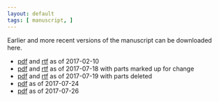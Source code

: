 ```yaml
---
layout: default
tags: [ manuscript, ]
---
```


Earlier and more recent versions of the manuscript can be downloaded here.

* [pdf]({{ site.baseurl }}/assets/projects/monoallelic-brain/2017-02-10-monoall-ms.pdf) and
[rtf]({{ site.baseurl }}/assets/projects/monoallelic-brain/2017-02-10-monoall-ms.rtf) as of 2017-02-10
* [pdf]({{ site.baseurl }}/assets/projects/monoallelic-brain/2017-07-18-monoall-ms.pdf) and [rtf]({{ site.baseurl }}/assets/projects/monoallelic-brain/2017-07-18-monoall-ms.rtf) as of 2017-07-18 with parts marked up for change
* [pdf]({{ site.baseurl }}/assets/projects/monoallelic-brain/2017-07-19-monoall-ms.pdf) and [rtf]({{ site.baseurl }}/assets/projects/monoallelic-brain/2017-07-19-monoall-ms.rtf) as of 2017-07-19 with parts deleted
* [pdf]({{ site.baseurl }}/assets/projects/monoallelic-brain/2017-07-24-monoall-ms.pdf) as of 2017-07-24
* [pdf]({{ site.baseurl }}/assets/projects/monoallelic-brain/2017-07-26-monoall-ms.pdf) as of 2017-07-26
